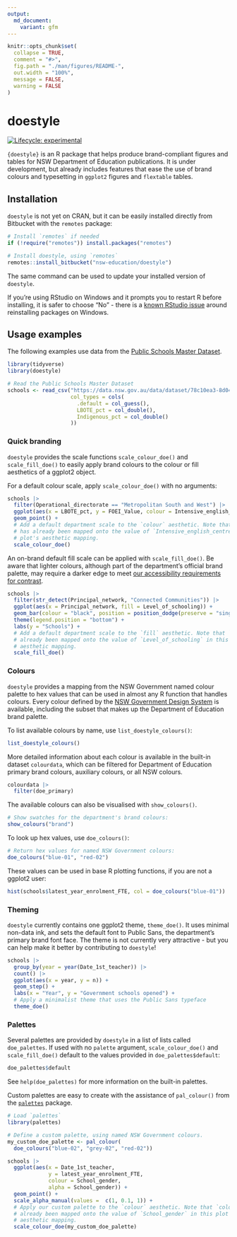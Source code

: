 ```yaml
---
output: 
  md_document:
    variant: gfm
---
```


<!-- README.md is generated from README.Rmd. Please edit that file -->

```r
knitr::opts_chunk$set(
  collapse = TRUE,
  comment = "#>",
  fig.path = "./man/figures/README-",
  out.width = "100%",
  message = FALSE,
  warning = FALSE
)
```

# doestyle

<!-- badges: start -->
[![Lifecycle: experimental](https://img.shields.io/badge/lifecycle-experimental-orange.svg)](https://lifecycle.r-lib.org/articles/stages.html#experimental)
<!-- badges: end -->

`{doestyle}` is an R package that helps produce brand-compliant figures and tables for NSW Department of Education publications. It is under development, but already includes features that ease the use of brand colours and typesetting in `ggplot2` figures and `flextable` tables.

## Installation

`doestyle` is not yet on CRAN, but it can be easily installed directly from Bitbucket with the `remotes` package:

```r
# Install `remotes` if needed
if (!require("remotes")) install.packages("remotes")

# Install doestyle, using `remotes`
remotes::install_bitbucket("nsw-education/doestyle")
```

The same command can be used to update your installed version of `doestyle`.

If you're using RStudio on Windows and it prompts you to restart R before installing, it is safer to choose "No" - there is a [known RStudio issue](https://github.com/rstudio/rstudio/issues/2656) around reinstalling packages on Windows.

## Usage examples

The following examples use data from the [Public Schools Master Dataset](https://data.nsw.gov.au/search/dataset/ds-nsw-ckan-78c10ea3-8d04-4c9c-b255-bbf8547e37e7/).

```r
library(tidyverse)
library(doestyle)

# Read the Public Schools Master Dataset
schools <- read_csv("https://data.nsw.gov.au/data/dataset/78c10ea3-8d04-4c9c-b255-bbf8547e37e7/resource/3e6d5f6a-055c-440d-a690-fc0537c31095/download/master_dataset.csv",
                    col_types = cols(
                      .default = col_guess(),
                      LBOTE_pct = col_double(),
                      Indigenous_pct = col_double()
                    ))
```

### Quick branding

`doestyle` provides the scale functions `scale_colour_doe()` and `scale_fill_doe()` to easily apply brand colours to the colour or fill aesthetics of a ggplot2 object.

For a default colour scale, apply `scale_colour_doe()` with no arguments:

```r
schools |>
  filter(Operational_directorate == "Metropolitan South and West") |>
  ggplot(aes(x = LBOTE_pct, y = FOEI_Value, colour = Intensive_english_centre)) +
  geom_point() +
  # Add a default department scale to the `colour` aesthetic. Note that `colour`
  # has already been mapped onto the value of `Intensive_english_centre` in this
  # plot's aesthetic mapping.
  scale_colour_doe()
```

An on-brand default fill scale can be applied with `scale_fill_doe()`. Be aware that lighter colours, although part of the department's official brand palette, may require a darker edge to meet [our accessibility requirements for contrast](https://brand.education.nsw.gov.au/content/edam/en/brand-guideline.html). 


```r
schools |>
  filter(str_detect(Principal_network, "Connected Communities")) |>
  ggplot(aes(x = Principal_network, fill = Level_of_schooling)) +
  geom_bar(colour = "black", position = position_dodge(preserve = "single")) +
  theme(legend.position = "bottom") +
  labs(y = "Schools") +
  # Add a default department scale to the `fill` aesthetic. Note that `fill` has
  # already been mapped onto the value of `Level_of_schooling` in this plot's
  # aesthetic mapping.
  scale_fill_doe()
```

### Colours

`doestyle` provides a mapping from the NSW Government named colour palette to hex values that can be used in almost any R function that handles colours. Every colour defined by the [NSW Government Design System](https://digitalnsw.github.io/nsw-design-system/core/colour/index.html) is available, including the subset that makes up the Department of Education brand palette. 

To list available colours by name, use `list_doestyle_colours()`:

```r
list_doestyle_colours()
```

More detailed information about each colour is available in the built-in dataset `colourdata`, which can be filtered for Department of Education primary brand colours, auxiliary colours, or all NSW colours.

```r
colourdata |>
  filter(doe_primary)
```

The available colours can also be visualised with `show_colours()`.

```r
# Show swatches for the department's brand colours:
show_colours("brand")
```

To look up hex values, use `doe_colours()`:

```r
# Return hex values for named NSW Government colours:
doe_colours("blue-01", "red-02")
```

These values can be used in base R plotting functions, if you are not a ggplot2 user:

```r
hist(schools$latest_year_enrolment_FTE, col = doe_colours("blue-01"))
```

### Theming

`doestyle` currently contains one ggplot2 theme, `theme_doe()`. It uses minimal non-data ink, and sets the default font to Public Sans, the department's primary brand font face. The theme is not currently very attractive - but you can help make it better by contributing to `doestyle`!

```r
schools |>
  group_by(year = year(Date_1st_teacher)) |>
  count() |>
  ggplot(aes(x = year, y = n)) +
  geom_step() +
  labs(x = "Year", y = "Government schools opened") +
  # Apply a minimalist theme that uses the Public Sans typeface
  theme_doe()
```

### Palettes

Several palettes are provided by `doestyle` in a list of lists called `doe_palettes`. If used with no `palette` argument, `scale_colour_doe()` and `scale_fill_doe()` default to the values provided in `doe_palettes$default`:

```r
doe_palettes$default
```

See `help(doe_palettes)` for more information on the built-in palettes.

Custom palettes are easy to create with the assistance of `pal_colour()` from the [`palettes`](https://mccarthy-m-g.github.io/palettes/) package.

```r
# Load `palettes`
library(palettes)

# Define a custom palette, using named NSW Government colours.
my_custom_doe_palette <- pal_colour(
  doe_colours("blue-02", "grey-02", "red-02"))

schools |>
  ggplot(aes(x = Date_1st_teacher,
             y = latest_year_enrolment_FTE,
             colour = School_gender,
             alpha = School_gender)) +
  geom_point() +
  scale_alpha_manual(values =  c(1, 0.1, 1)) +
  # Apply our custom palette to the `colour` aesthetic. Note that `colour` has
  # already been mapped onto the value of `School_gender` in this plot's
  # aesthetic mapping.
  scale_colour_doe(my_custom_doe_palette)
```

